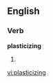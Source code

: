 
==English==

===Verb===
'''plasticizing'''

# {{present participle of|[[plasticize]]}}

[[vi:plasticizing]]
